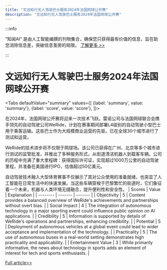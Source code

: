 ```yaml
---
title: "文远知行无人驾驶巴士服务2024年法国网球公开赛"
description: "文远知行无人驾驶巴士服务2024年法国网球公开赛"
---
```



:::info

“知闻AI“ 是由人工智能编撰的刊物集合，确保您只获得最有价值的信息，旨在助您消除信息差，突破信息茧房的局限。  [了解更多 >>](/zh-Hans/docs/guides)

:::

# 文远知行无人驾驶巴士服务2024年法国网球公开赛


<Tabs
	defaultValue="summary"
	values={[
	{label: 'summary', value: 'summary'},
	{label: 'score', value: 'score'},
]}>
<TabItem value="summary">


在2024年，法国网球公开赛将迎来一次技术飞跃。雷诺公司与法国网球联合会携手领先的自动驾驶公司WeRide，计划在赛事期间部署L4级别的自动驾驶小型巴士用于乘客运输。这些巴士作为大规模商业运营的先驱，已在全球30个城市进行了测试和运营。

WeRide的技术进步将不仅限于网球场。该公司已获得在广州、北京等多个城市进行测试的监管批准，并推出了多种服务形式，从街道清洁机器人到载客车辆。公司的历程中充满了重大里程碑：获得国际许可证，实现超过1000万公里的自动驾驶里程，并准备在美国进行IPO，估值超过50亿美元。

自动驾驶技术融入大型体育赛事不仅展示了其对公众使用的准备就绪，也突显了人工智能在日常生活中的快速发展。当这些车辆穿梭于巴黎繁忙的街道时，它们象征着一个未来，机器与人类环境无缝融合，提升便利性和安全性。
</TabItem>
<TabItem value="score">
	| Scores     | Value   | Explanation |
	| -------- | ------- | ------- |
	| Objectivity  | 5    | Content provides a balanced overview of WeRide's achievements and partnerships without overt bias.    |
	| Social Impact | 4     | The integration of autonomous technology in a major sporting event could influence public opinion on AI applications.    |
	| Credibility    | 5    | Information is supported by details of WeRide's operations and partnerships, enhancing credibility.    |
	| Potential    | 5    | Deployment of autonomous vehicles at a global event could lead to wider acceptance and implementation of the technology.    |
	| Practicality    | 5    | The use of autonomous buses in a real-world setting demonstrates high practicality and applicability.    |
	| Entertainment Value    | 3    | While primarily informative, the news about technology in sports adds an element of interest for tech and sports enthusiasts.    |
</TabItem>
</Tabs>

[Full article>>](https://readhub.cn/topic/8aAInClU607)
